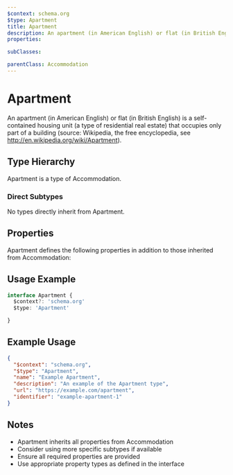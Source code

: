 ```yaml
---
$context: schema.org
$type: Apartment
title: Apartment
description: An apartment (in American English) or flat (in British English) is a self-contained housing unit (a type of residential real estate) that occupies only part of a building (source: Wikipedia, the free encyclopedia, see <a href="http://en.wikipedia.org/wiki/Apartment">http://en.wikipedia.org/wiki/Apartment</a>).
properties:

subClasses:

parentClass: Accommodation
---
```


# Apartment

An apartment (in American English) or flat (in British English) is a self-contained housing unit (a type of residential real estate) that occupies only part of a building (source: Wikipedia, the free encyclopedia, see <a href="http://en.wikipedia.org/wiki/Apartment">http://en.wikipedia.org/wiki/Apartment</a>).

## Type Hierarchy

Apartment is a type of Accommodation.

### Direct Subtypes

No types directly inherit from Apartment.

## Properties

Apartment defines the following properties in addition to those inherited from Accommodation:



## Usage Example

```typescript
interface Apartment {
  $context?: 'schema.org'
  $type: 'Apartment'

}
```

## Example Usage

```json
{
  "$context": "schema.org",
  "$type": "Apartment",
  "name": "Example Apartment",
  "description": "An example of the Apartment type",
  "url": "https://example.com/apartment",
  "identifier": "example-apartment-1"
}
```

## Notes

- Apartment inherits all properties from Accommodation
- Consider using more specific subtypes if available
- Ensure all required properties are provided
- Use appropriate property types as defined in the interface
